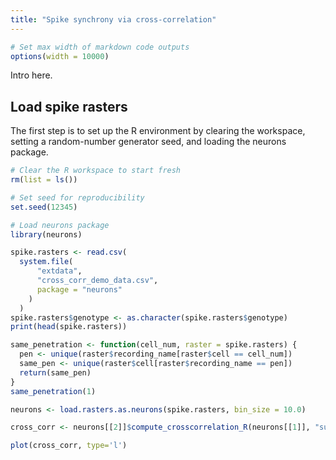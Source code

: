 ```yaml
---
title: "Spike synchrony via cross-correlation"
---
```


```r
# Set max width of markdown code outputs
options(width = 10000)
```

Intro here.

<h2>Load spike rasters</h2>

The first step is to set up the R environment by clearing the workspace, setting a random-number generator seed, and loading the neurons package.

```r
# Clear the R workspace to start fresh
rm(list = ls())

# Set seed for reproducibility
set.seed(12345) 

# Load neurons package
library(neurons) 
```

```r
spike.rasters <- read.csv(
  system.file(
      "extdata", 
      "cross_corr_demo_data.csv", 
      package = "neurons"
    )
  )
spike.rasters$genotype <- as.character(spike.rasters$genotype)
print(head(spike.rasters))
```

```r

same_penetration <- function(cell_num, raster = spike.rasters) {
  pen <- unique(raster$recording_name[raster$cell == cell_num])
  same_pen <- unique(raster$cell[raster$recording_name == pen])
  return(same_pen)
}
same_penetration(1)

neurons <- load.rasters.as.neurons(spike.rasters, bin_size = 10.0)

cross_corr <- neurons[[2]]$compute_crosscorrelation_R(neurons[[1]], "sum", 1000)

plot(cross_corr, type='l')

```